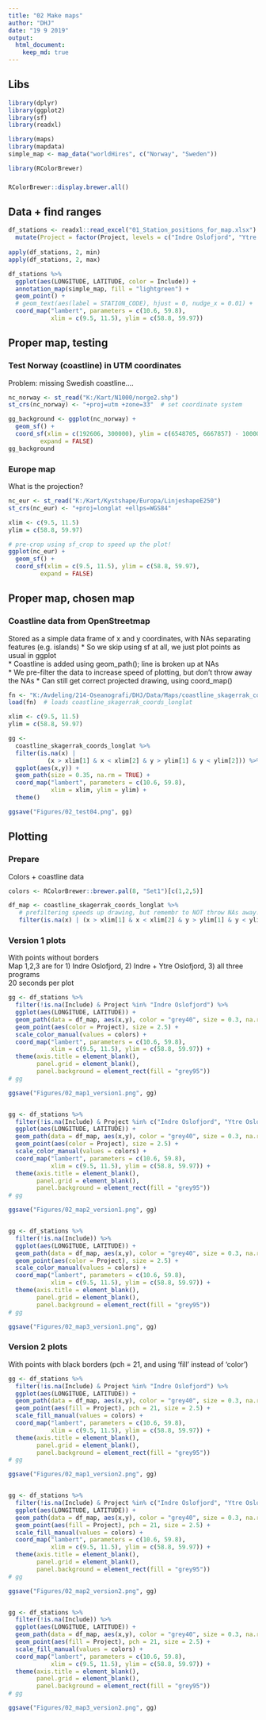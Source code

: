 ```yaml
---
title: "02 Make maps"
author: "DHJ"
date: "19 9 2019"
output: 
  html_document:
    keep_md: true
---
```



## Libs
```r
library(dplyr)
library(ggplot2)
library(sf)
library(readxl)

library(maps)
library(mapdata)
simple_map <- map_data("worldHires", c("Norway", "Sweden"))

library(RColorBrewer)
```

### 
```r
RColorBrewer::display.brewer.all()
```


## Data + find ranges
```r
df_stations <- readxl::read_excel("01_Station_positions_for_map.xlsx") %>%
  mutate(Project = factor(Project, levels = c("Indre Oslofjord", "Ytre Oslofjord", "Økokyst"))) # for right order
         
apply(df_stations, 2, min)
apply(df_stations, 2, max)

df_stations %>% 
  ggplot(aes(LONGITUDE, LATITUDE, color = Include)) +
  annotation_map(simple_map, fill = "lightgreen") +
  geom_point() +
  # geom_text(aes(label = STATION_CODE), hjust = 0, nudge_x = 0.01) +
  coord_map("lambert", parameters = c(10.6, 59.8), 
            xlim = c(9.5, 11.5), ylim = c(58.8, 59.97)) 
```

## Proper map, testing

### Test Norway (coastline) in UTM coordinates  
Problem: missing Swedish coastline....
```r
nc_norway <- st_read("K:/Kart/N1000/norge2.shp")
st_crs(nc_norway) <- "+proj=utm +zone=33"  # set coordinate system

gg_background <- ggplot(nc_norway) + 
  geom_sf() +
  coord_sf(xlim = c(192606, 300000), ylim = c(6548705, 6667857) - 10000, 
         expand = FALSE)
gg_background

```

### Europe map  
What is the projection?
```r
nc_eur <- st_read("K:/Kart/Kystshape/Europa/LinjeshapeE250")
st_crs(nc_eur) <- "+proj=longlat +ellps=WGS84"

xlim <- c(9.5, 11.5)
ylim = c(58.8, 59.97)

# pre-crop using sf_crop to speed up the plot!  
ggplot(nc_eur) +
  geom_sf() +
  coord_sf(xlim = c(9.5, 11.5), ylim = c(58.8, 59.97), 
         expand = FALSE)

```

## Proper map, chosen map

### Coastline data from OpenStreetmap  
Stored as a simple data frame of x and y coordinates, with NAs separating features (e.g. islands)
* So we skip using sf at all, we just plot points as usual in ggplot  
* Coastline is added using geom_path(); line is broken up at NAs   
* We pre-filter the data to increase speed of plotting, but don't throw away the NAs
* Can still get correct projected drawing, using coord_map()   
```r
fn <- "K:/Avdeling/214-Oseanografi/DHJ/Data/Maps/coastline_skagerrak_coords_longlat.RData"
load(fn)  # loads coastline_skagerrak_coords_longlat

xlim <- c(9.5, 11.5)
ylim = c(58.8, 59.97)

gg <- 
  coastline_skagerrak_coords_longlat %>%  
  filter(is.na(x) | 
           (x > xlim[1] & x < xlim[2] & y > ylim[1] & y < ylim[2])) %>%   # prefiltering speeds up drawing
  ggplot(aes(x,y)) +
  geom_path(size = 0.35, na.rm = TRUE) + 
  coord_map("lambert", parameters = c(10.6, 59.8), 
            xlim = xlim, ylim = ylim) +
  theme()

ggsave("Figures/02_test04.png", gg)

```

## Plotting

### Prepare  
Colors + coastline data
```r
colors <- RColorBrewer::brewer.pal(8, "Set1")[c(1,2,5)]

df_map <- coastline_skagerrak_coords_longlat %>%
   # prefiltering speeds up drawing, but remembr to NOT throw NAs away! (Ssee '02_test01.png')
   filter(is.na(x) | (x > xlim[1] & x < xlim[2] & y > ylim[1] & y < ylim[2]))    drawing
```


### Version 1 plots  
With points without borders  
Map 1,2,3 are for 1) Indre Oslofjord, 2) Indre + Ytre Oslofjord, 3) all three programs  
20 seconds per plot  
```r

gg <- df_stations %>% 
  filter(!is.na(Include) & Project %in% "Indre Oslofjord") %>%
  ggplot(aes(LONGITUDE, LATITUDE)) +
  geom_path(data = df_map, aes(x,y), color = "grey40", size = 0.3, na.rm = TRUE) + 
  geom_point(aes(color = Project), size = 2.5) +
  scale_color_manual(values = colors) +
  coord_map("lambert", parameters = c(10.6, 59.8), 
            xlim = c(9.5, 11.5), ylim = c(58.8, 59.97)) +
  theme(axis.title = element_blank(),
        panel.grid = element_blank(),
        panel.background = element_rect(fill = "grey95"))
# gg

ggsave("Figures/02_map1_version1.png", gg)


gg <- df_stations %>% 
  filter(!is.na(Include) & Project %in% c("Indre Oslofjord", "Ytre Oslofjord")) %>%
  ggplot(aes(LONGITUDE, LATITUDE)) +
  geom_path(data = df_map, aes(x,y), color = "grey40", size = 0.3, na.rm = TRUE) + 
  geom_point(aes(color = Project), size = 2.5) +
  scale_color_manual(values = colors) +
  coord_map("lambert", parameters = c(10.6, 59.8), 
            xlim = c(9.5, 11.5), ylim = c(58.8, 59.97)) +
  theme(axis.title = element_blank(),
        panel.grid = element_blank(),
        panel.background = element_rect(fill = "grey95"))
# gg

ggsave("Figures/02_map2_version1.png", gg)


gg <- df_stations %>% 
  filter(!is.na(Include)) %>%
  ggplot(aes(LONGITUDE, LATITUDE)) +
  geom_path(data = df_map, aes(x,y), color = "grey40", size = 0.3, na.rm = TRUE) + 
  geom_point(aes(color = Project), size = 2.5) +
  scale_color_manual(values = colors) +
  coord_map("lambert", parameters = c(10.6, 59.8), 
            xlim = c(9.5, 11.5), ylim = c(58.8, 59.97)) +
  theme(axis.title = element_blank(),
        panel.grid = element_blank(),
        panel.background = element_rect(fill = "grey95"))
# gg

ggsave("Figures/02_map3_version1.png", gg)

```


### Version 2 plots   
With points with black borders (pch = 21, and using 'fill' instead of 'color')  
```r

gg <- df_stations %>% 
  filter(!is.na(Include) & Project %in% "Indre Oslofjord") %>%
  ggplot(aes(LONGITUDE, LATITUDE)) +
  geom_path(data = df_map, aes(x,y), color = "grey40", size = 0.3, na.rm = TRUE) + 
  geom_point(aes(fill = Project), pch = 21, size = 2.5) +
  scale_fill_manual(values = colors) +
  coord_map("lambert", parameters = c(10.6, 59.8), 
            xlim = c(9.5, 11.5), ylim = c(58.8, 59.97)) +
  theme(axis.title = element_blank(),
        panel.grid = element_blank(),
        panel.background = element_rect(fill = "grey95"))
# gg

ggsave("Figures/02_map1_version2.png", gg)


gg <- df_stations %>% 
  filter(!is.na(Include) & Project %in% c("Indre Oslofjord", "Ytre Oslofjord")) %>%
  ggplot(aes(LONGITUDE, LATITUDE)) +
  geom_path(data = df_map, aes(x,y), color = "grey40", size = 0.3, na.rm = TRUE) + 
  geom_point(aes(fill = Project), pch = 21, size = 2.5) +
  scale_fill_manual(values = colors) +
  coord_map("lambert", parameters = c(10.6, 59.8), 
            xlim = c(9.5, 11.5), ylim = c(58.8, 59.97)) +
  theme(axis.title = element_blank(),
        panel.grid = element_blank(),
        panel.background = element_rect(fill = "grey95"))
# gg

ggsave("Figures/02_map2_version2.png", gg)


gg <- df_stations %>% 
  filter(!is.na(Include)) %>%
  ggplot(aes(LONGITUDE, LATITUDE)) +
  geom_path(data = df_map, aes(x,y), color = "grey40", size = 0.3, na.rm = TRUE) + 
  geom_point(aes(fill = Project), pch = 21, size = 2.5) +
  scale_fill_manual(values = colors) +
  coord_map("lambert", parameters = c(10.6, 59.8), 
            xlim = c(9.5, 11.5), ylim = c(58.8, 59.97)) +
  theme(axis.title = element_blank(),
        panel.grid = element_blank(),
        panel.background = element_rect(fill = "grey95"))
# gg

ggsave("Figures/02_map3_version2.png", gg)

```

